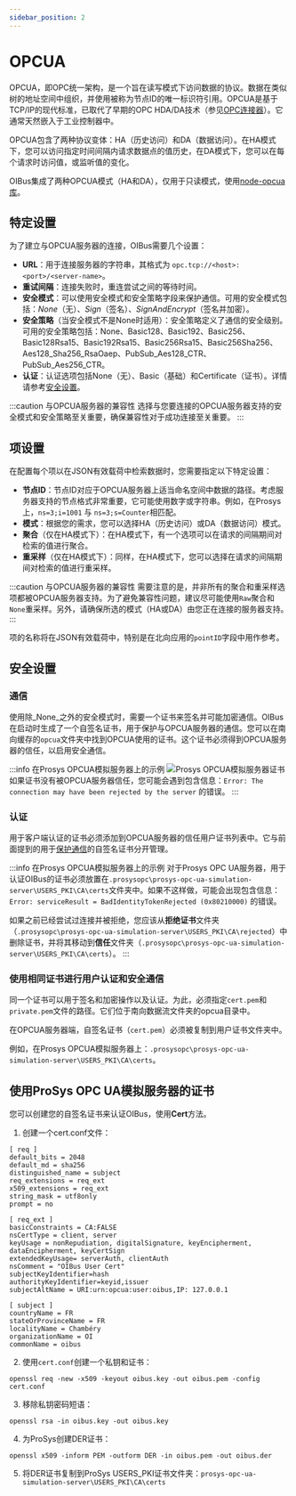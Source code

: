 ```yaml
---
sidebar_position: 2
---
```


# OPCUA
OPCUA，即OPC统一架构，是一个旨在读写模式下访问数据的协议。数据在类似树的地址空间中组织，并使用被称为节点ID的唯一标识符引用。OPCUA是基于TCP/IP的现代标准，已取代了早期的OPC HDA/DA技术（参见[OPC连接器](./opc.mdx)）。它通常天然嵌入于工业控制器中。

OPCUA包含了两种协议变体：HA（历史访问）和DA（数据访问）。在HA模式下，您可以访问指定时间间隔内请求数据点的值历史，在DA模式下，您可以在每个请求时访问值，或监听值的变化。

OIBus集成了两种OPCUA模式（HA和DA），仅用于只读模式，使用[node-opcua库](https://github.com/node-opcua/node-opcua)。

## 特定设置
为了建立与OPCUA服务器的连接，OIBus需要几个设置：
- **URL**：用于连接服务器的字符串，其格式为 `opc.tcp://<host>:<port>/<server-name>`。
- **重试间隔**：连接失败时，重连尝试之间的等待时间。
- **安全模式**：可以使用安全模式和安全策略字段来保护通信。可用的安全模式包括：_None_（无）、_Sign_（签名）、_SignAndEncrypt_（签名并加密）。
- **安全策略**（当安全模式不是None时适用）：安全策略定义了通信的安全级别。可用的安全策略包括：None、Basic128、Basic192、Basic256、Basic128Rsa15、Basic192Rsa15、Basic256Rsa15、Basic256Sha256、Aes128_Sha256_RsaOaep、PubSub_Aes128_CTR、PubSub_Aes256_CTR。
- **认证**：认证选项包括None（无）、Basic（基础）和Certificate（证书）。详情请参考[安全设置](#认证)。

:::caution 与OPCUA服务器的兼容性
选择与您要连接的OPCUA服务器支持的安全模式和安全策略至关重要，确保兼容性对于成功连接至关重要。
:::

## 项设置
在配置每个项以在JSON有效载荷中检索数据时，您需要指定以下特定设置：
- **节点ID**：节点ID对应于OPCUA服务器上适当命名空间中数据的路径。考虑服务器支持的节点格式非常重要，它可能使用数字或字符串。例如，在Prosys上，`ns=3;i=1001` 与 `ns=3;s=Counter`相匹配。
- **模式**：根据您的需求，您可以选择HA（历史访问）或DA（数据访问）模式。
- **聚合**（仅在HA模式下）：在HA模式下，有一个选项可以在请求的间隔期间对检索的值进行聚合。
- **重采样**（仅在HA模式下）：同样，在HA模式下，您可以选择在请求的间隔期间对检索的值进行重采样。

:::caution 与OPCUA服务器的兼容性
需要注意的是，并非所有的聚合和重采样选项都被OPCUA服务器支持。为了避免兼容性问题，建议尽可能使用`Raw`聚合和`None`重采样。另外，请确保所选的模式（HA或DA）由您正在连接的服务器支持。
:::

项的名称将在JSON有效载荷中，特别是在北向应用的`pointID`字段中用作参考。

## 安全设置
### 通信
使用除_None_之外的安全模式时，需要一个证书来签名并可能加密通信。OIBus在启动时生成了一个自签名证书，用于保护与OPCUA服务器的通信。您可以在南向缓存的`opcua`文件夹中找到OPCUA使用的证书。这个证书必须得到OPCUA服务器的信任，以启用安全通信。

:::info 在Prosys OPCUA模拟服务器上的示例
![Prosys OPCUA模拟服务器证书](../../../../../../static/img/guide/south/opcua/prosys-opcua-simulation-server-certificates.png)
如果证书没有被OPCUA服务器信任，您可能会遇到包含信息：`Error: The connection may have been rejected by the server` 的错误。
:::

### 认证
用于客户端认证的证书必须添加到OPCUA服务器的信任用户证书列表中。它与前面提到的用于[保护通信](#通信)的自签名证书分开管理。

:::info 在Prosys OPCUA模拟服务器上的示例
对于Prosys OPC UA服务器，用于认证OIBus的证书必须放置在`.prosysopc\prosys-opc-ua-simulation-server\USERS_PKI\CA\certs`文件夹中。如果不这样做，可能会出现包含信息：`Error: serviceResult = BadIdentityTokenRejected (0x80210000)` 的错误。

如果之前已经尝试过连接并被拒绝，您应该从**拒绝证书**文件夹（`.prosysopc\prosys-opc-ua-simulation-server\USERS_PKI\CA\rejected`）中删除证书，并将其移动到**信任**文件夹（`.prosysopc\prosys-opc-ua-simulation-server\USERS_PKI\CA\certs`）。
:::

### 使用相同证书进行用户认证和安全通信
同一个证书可以用于签名和加密操作以及认证。为此，必须指定`cert.pem`和`private.pem`文件的路径。它们位于南向数据流文件夹的opcua目录中。

在OPCUA服务器端，自签名证书（`cert.pem`）必须被复制到用户证书文件夹中。

例如，在Prosys OPCUA模拟服务器上：`.prosysopc\prosys-opc-ua-simulation-server\USERS_PKI\CA\certs`。

## 使用ProSys OPC UA模拟服务器的证书
您可以创建您的自签名证书来认证OIBus，使用**Cert**方法。

1. 创建一个cert.conf文件：
```
[ req ]
default_bits = 2048
default_md = sha256
distinguished_name = subject
req_extensions = req_ext
x509_extensions = req_ext
string_mask = utf8only
prompt = no

[ req_ext ]
basicConstraints = CA:FALSE
nsCertType = client, server
keyUsage = nonRepudiation, digitalSignature, keyEncipherment, dataEncipherment, keyCertSign
extendedKeyUsage= serverAuth, clientAuth
nsComment = "OIBus User Cert"
subjectKeyIdentifier=hash
authorityKeyIdentifier=keyid,issuer
subjectAltName = URI:urn:opcua:user:oibus,IP: 127.0.0.1

[ subject ]
countryName = FR
stateOrProvinceName = FR
localityName = Chambéry
organizationName = OI
commonName = oibus
```
2. 使用`cert.conf`创建一个私钥和证书：
```
openssl req -new -x509 -keyout oibus.key -out oibus.pem -config cert.conf
```
3. 移除私钥密码短语：
```
openssl rsa -in oibus.key -out oibus.key
```
4. 为ProSys创建DER证书：
```
openssl x509 -inform PEM -outform DER -in oibus.pem -out oibus.der
```
5. 将DER证书复制到ProSys USERS_PKI证书文件夹：`prosys-opc-ua-simulation-server\USERS_PKI\CA\certs`